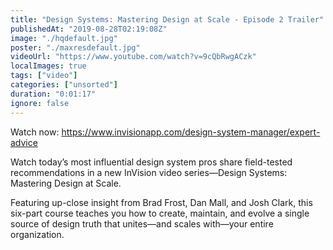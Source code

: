 ```yaml
---
title: "Design Systems: Mastering Design at Scale - Episode 2 Trailer"
publishedAt: "2019-08-28T02:19:08Z"
image: "./hqdefault.jpg"
poster: "./maxresdefault.jpg"
videoUrl: "https://www.youtube.com/watch?v=9cQbRwgACzk"
localImages: true
tags: ["video"]
categories: ["unsorted"]
duration: "0:01:17"
ignore: false
---
```

Watch now: https://www.invisionapp.com/design-system-manager/expert-advice

Watch today’s most influential design system pros share field-tested recommendations in a new InVision video series—Design Systems: Mastering Design at Scale.

Featuring up-close insight from Brad Frost, Dan Mall, and Josh Clark, this six-part course teaches you how to create, maintain, and evolve a single source of design truth that unites—and scales with—your entire organization.
